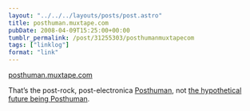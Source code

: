 ```yaml
---
layout: "../../../layouts/posts/post.astro"
title: posthuman.muxtape.com
pubDate: 2008-04-09T15:25:00+00:00
tumblr_permalink: /post/31255303/posthumanmuxtapecom
tags: ["linklog"]
format: "link"
---
```


[posthuman.muxtape.com][1]

That&rsquo;s the post-rock, post-electronica <a href="http://www.myspace.com/posthumanmusic">Posthuman</a>, not <a href="http://en.wikipedia.org/wiki/Posthuman_(human_evolution)">the hypothetical future being Posthuman</a>.

[1]: http://posthuman.muxtape.com/
